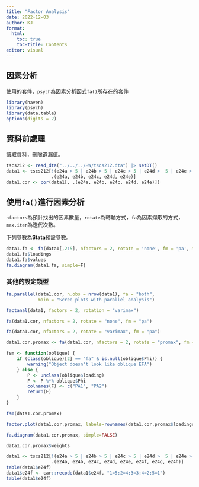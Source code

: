 ```yaml
---
title: "Factor Analysis"
date: 2022-12-03
author: KJ
format: 
  html: 
    toc: true
    toc-title: Contents
editor: visual
---
```


## 因素分析

使用的套件，`psych`為因素分析函式`fa()`所存在的套件

```r
library(haven)
library(psych)
library(data.table)
options(digits = 2)
```

## 資料前處理

讀取資料，刪除遺漏值。

```r
tscs212 <- read_dta("../../../HW/tscs212.dta") |> setDT()
data1 <- tscs212[!(e24a > 5 | e24b > 5 | e24c > 5 | e24d >  5 | e24e > 5),
                 .(e24a, e24b, e24c, e24d, e24e)]
data1.cor <- cor(data1[, .(e24a, e24b, e24c, e24d, e24e)])
```

## 使用`fa()`進行因素分析

`nfactors`為預計找出的因素數量，`rotate`為轉軸方式，`fa`為因素擷取的方式，`max.iter`為迭代次數。

下列參數為**Stata**預設參數。

```r
data1.fa <- fa(data1[,2:5], nfactors = 2, rotate = 'none', fm = 'pa', max.iter = 1, SMC=T)
data1.fa$loadings
data1.fa$values
fa.diagram(data1.fa, simple=F)
```

### 其他的設定類型

```r
fa.parallel(data1.cor, n.obs = nrow(data1), fa = "both",
            main = "Scree plots with parallel analysis")

factanal(data1, factors = 2, rotation = "varimax")

fa(data1.cor, nfactors = 2, rotate = "none", fm = "pa")

fa(data1.cor, nfactors = 2, rotate = "varimax", fm = "pa")

data1.cor.promax <- fa(data1.cor, nfactors = 2, rotate = "promax", fm = "pa")

fsm <- function(oblique) {
    if (class(oblique)[2] == "fa" & is.null(oblique$Phi)) {
        warning("Object doesn't look like oblique EFA")
    } else {
        P <- unclass(oblique$loading)
        F <- P %*% oblique$Phi
        colnames(F) <- c("PA1", "PA2")
        return(F)
    }
}

fsm(data1.cor.promax)

factor.plot(data1.cor.promax, labels=rownames(data1.cor.promax$loadings))

fa.diagram(data1.cor.promax, simple=FALSE)

data1.cor.promax$weights

data1 <- tscs212[!(e24a > 5 | e24b > 5 | e24c > 5 | e24d >  5 | e24e > 5 | e24f > 5 | e24g > 5 | e24h > 5),
                 .(e24a, e24b, e24c, e24d, e24e, e24f, e24g, e24h)]
table(data1$e24f)
data1$e24f <- car::recode(data1$e24f, "1=5;2=4;3=3;4=2;5=1")
table(data1$e24f)
```
